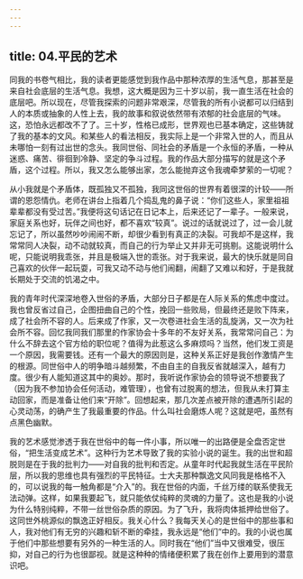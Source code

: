 ```yaml
---
---
---
```

title: 04.平民的艺术
---




同我的书卷气相比，我的读者更能感觉到我作品中那种浓厚的生活气息，那甚至是来自社会底层的生活气息。我想，这大概是因为三十岁以前，我一直生活在社会的底层吧。所以现在，尽管我探索的问题非常艰深，尽管我的所有小说都可以归结到人的本质或抽象的人性上去，我的故事和叙说依然带有浓郁的社会底层的气味。这，恐怕永远都改不了了。三十岁，性格已成形，世界观也已基本确定，这些铸就了我的基本的文风。和某些人的看法相反，我实际上是一个非常入世的人，而且从未哪怕一刻有过出世的念头。我同世俗、同社会的矛盾是一个永恒的矛盾，一种从迷惑、痛苦、徘徊到冷静、坚定的争斗过程。我的作品大部分描写的就是这个矛盾，这个过程。所以，我又怎么能够出家，怎么能抛弃这令我魂牵梦萦的一切呢？

从小我就是个矛盾体，既孤独又不孤独，我同这世俗的世界有着很深的计较——所谓的恩怨情仇。老师在讲台上指着几个捣乱鬼的鼻子说：“你们这些人，家里祖祖辈辈都没有受过苦。”我便将这句话记在日记本上，后来还记了一辈子。一般来说，家庭关系也好，玩伴之间也好，都不喜欢“较真”。说过的话就说过了，过一会儿就忘记了，所以虽然吵吵闹闹不断，却很少看到有真正的决裂。可我却不是这样，我常常同人决裂，动不动就较真，而自己的行为举止又并非无可挑剔。这能说明什么呢，只能说明我乖张，并且是极端入世的乖张。对于我来说，最大的快乐就是同自己喜欢的伙伴一起玩耍，可我又动不动与他们闹翻，闹翻了又难以和好，于是我就长期处于交流的饥渴之中。

我的青年时代深深地卷入世俗的矛盾，大部分日子都是在人际关系的焦虑中度过。我也曾反省过自己，企图扭曲自己的个性，挽回一些败局，但最终还是败下阵来，成了社会所不容的人。后来成了作家，又一次卷进社会生活的乱旋涡，又一次为社会所不容。回忆我同我们那里的作家协会十多年的不友好关系，我常常问自己：为什么不辞去这个官方给的职位呢？值得为此惹这么多麻烦吗？当然，他们发工资是一个原因，我需要钱。还有一个最大的原因则是，这种关系正好是我创作激情产生的根源。同世俗中人的明争暗斗越频繁，不由自主的自我反省就越深入，越有力度。很少有人能知道这其中的奥妙。那时，我听说作家协会的领导说不想要我了（因为我不参加协会任何活动，难管理），也曾有过脱离的想法，但我从未打算主动回家，而是准备让他们来“开除”。回想起来，那几次差点被开除的遭遇所引起的心灵动荡，的确产生了我最重要的作品。什么叫社会磨炼人呢？这就是吧，虽然有点黑色幽默。

我的艺术感觉渗透于我在世俗中的每一件小事，所以唯一的出路便是全盘否定世俗，“把生活变成艺术”。这种行为艺术导致了我的实验小说的诞生。我的出世和超脱则是在于我的批判力——对自我的批判和否定。从童年时代起我就生活在平民阶层，所以我的思维也具有强烈的平民特征。士大夫那种飘逸文风同我是格格不入的，可以说我的每一触角都是“介入”的。我在世俗的内面，千丝万缕的联系使我无法动弹。这样，如果我要起飞，就只能依仗纯粹的灵魂的力量了。这也是我的小说为什么特别纯粹，不带一丝世俗杂质的原因。为了飞升，我将肉体抵押给世俗了。这同世外桃源似的飘逸正好相反。我关心什么？我每天关心的是世俗中的那些事和人，我对他们有无穷的兴趣和斩不断的牵挂，我永远是“他们”中的。我的小说也属于他们中那些想要有另外的一种生活的人。同时我在“他们”当中又很难受，很压抑，对自己的行为也很鄙视。就是这种种的情绪便积累了我在创作上要用到的潜意识吧。